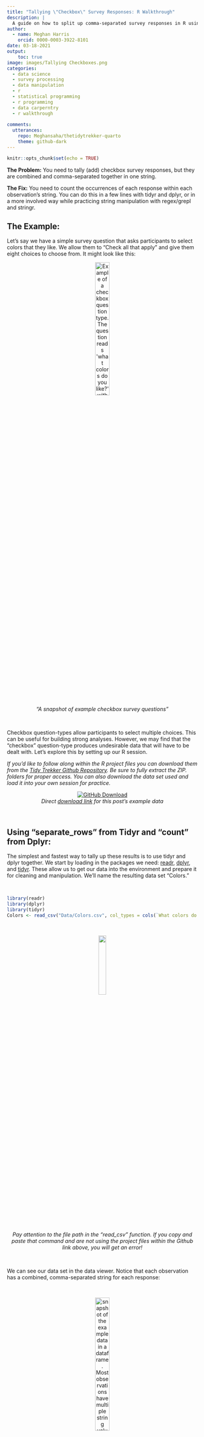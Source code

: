 ```yaml
---
title: "Tallying \"Checkbox\" Survey Responses: R Walkthrough"
description: |
  A guide on how to split up comma-separated survey responses in R using the grepl function in base R and various tidyverse packages . A common issue when processing "Checkbox" question types. This guide assumes that you understand how to load data into R, work with vectors, and work with basic control and loop functions.
author:
  - name: Meghan Harris
    orcid: 0000-0003-3922-8101
date: 03-18-2021
output:
    toc: true
image: images/Tallying Checkboxes.png
categories:
  - data science
  - survey processing
  - data manipulation
  - r
  - statistical programming
  - r programming
  - data carperntry
  - r walkthrough
  
comments:
  utterances:
    repo: Meghansaha/thetidytrekker-quarto
    theme: github-dark
---
```


```r
knitr::opts_chunk$set(echo = TRUE)
```


**The Problem:** You need to tally (add) checkbox survey responses, but they are combined and comma-separated together in one string.


**The Fix:** You need to count the occurrences of each response within each observation's string. You can do this in a few lines with tidyr and dplyr, or in a more involved way while practicing string manipulation with regex/grepl and stringr.


##    The Example:

Let's say we have a simple survey question that asks participants to select colors that they like. We allow them to "Check all that apply" and give them eight choices to choose from. It might look like this:

<center>
<figure>
  <img src="images/snip1.png" alt="Example of a checkbox question type. The question reads 'what colors do you like?' with the answers red, blue, green, yellow, black, orange, brown, and pink" style="width:30%">
  <figcaption><center><i>"A snapshot of example checkbox survey questions"</i></center></figcaption>
</figure>
</center>

<br>

Checkbox question-types allow participants to select multiple choices. This can be useful for building strong analyses. However, we may find that the "checkbox" question-type produces undesirable data that will have to be dealt with. Let's explore this by setting up our R session. 


*If you'd like to follow along within the R project files you can download them from the [Tidy Trekker Github Repository](http://github.com/Meghansaha/Tallying_Checkboxes/archive/master.zip). Be sure to fully extract the ZIP. folders for proper access. You can also download the data set used and load it into your own session for practice.*

<center>

[<img src="images/GHsnip.png" alt ="GitHub Download">](http://github.com/Meghansaha/Tallying_Checkboxes/archive/master.zip)
  <figcaption><i>Direct [download link](http://github.com/Meghansaha/Tallying_Checkboxes/archive/master.zip) for this post's example data</i></center></figcaption>

</center>

<br>

##    Using "separate_rows" from Tidyr and "count" from Dplyr:


The simplest and fastest way to tally up these results is to use tidyr and dplyr together. We start by loading in the packages we need: [readr](https://readr.tidyverse.org/), [dplyr](https://dplyr.tidyverse.org/), and [tidyr](https://tidyr.tidyverse.org/). These allow us to get our data into the environment and prepare it for cleaning and manipulation. We'll name the resulting data set "Colors."

<br>

```r

library(readr)
library(dplyr)
library(tidyr)
Colors <- read_csv("Data/Colors.csv", col_types = cols(`What colors do you like?` = col_character()))

```

<br>

<center>
<img src="images/careful.png" style = "width:20%"><br>
*Pay attention to the file path in the "read_csv" function. If you copy and paste that command and are not using the project files within the Github link above, you will get an error!*
</center>
<br>

We can see our data set in the data viewer. Notice that each observation has a combined, comma-separated string for each response:

<br>
<center>
<figure>
  <img src="images/snip2.png" alt="snapshot of the example data in a dataframe. Most observations have multiple string values comma separated and stored into each row together" style="width:30%">
  <figcaption><center><i>"A snapshot of example checkbox survey question loaded into a dataframe"</i></center></figcaption>
</figure>
</center>

<br>

We need to tell R to separate the values in the `What colors do you like?` column into individual rows and then count and tally those occurrences. Let's do this and store it in a data set called `TidyrColors`. The code for this can be written in one chunk with the following:

<br>
```r
TidyrColors <- Colors %>%
  separate_rows(`What colors do you like?`, sep = ", ") %>%
  count(`What colors do you like?`, sort = TRUE, name = "Tally")

```

The [`separate_rows()`](https://tidyr.tidyverse.org/reference/separate_rows.html) function from tidyr separates all the values in the column while using ", " as the characters to separate on. Note that we have a whitespace after the comma in the `sep=` option. This is because whitespaces are present in the original data. If you had options that were only separated by commas and no spaces, you would just need a comma there.

Next, we used the [count()](https://dplyr.tidyverse.org/reference/count.html) function from dplyr to count the occurrences of our colors. Setting the `sort=` option to TRUE will arrange the observations in descending order in the dataset. The `name=` option will allow us to set the column name that will hold the count of the values. In this case, we've set it to `Tally`. 

<br>
<center>
<figure>
  <img src="images/snip3.png" alt="snapshot of the example data in a dataframe with the values separated and tallied together" style="width:30%">
  <figcaption><center><i>"A snapshot of example checkbox survey results separated and tallied together"</i></center></figcaption>
</figure>
</center>

<br>

And that's it! Pretty simple and straightforward. Continue on for more involved ways to do this that will give you some string/regex practice if interested!

<br>

##    Using Grepl (or Stringr), Dplyr, and Tidyr:


There are other ways we can do this that are a bit more involved, but can provide some grepl/regex and string manipulation practice if desired. If you choose to use Stringr instead of grepl, you can load in the [stringr](https://stringr.tidyverse.org/index.html) package as well. 

<br>

```r
# If using the stringr package===
library(stringr)

```

<br>


In order to get a tally of the individual responses, we need to break up these strings and create variables for each color. We do this by creating a new column for each of our color options available for our survey question. Let's create a reference vector of all of our color options to help us. We'll name it `Colorref`:

<br>

```r
Colorref <- c("Red","Blue","Green","Yellow","Black","Orange",
"Brown","Pink")

```

<br>

<center>
<img src="images/careful.png" style = "width:20%"><br>
*Pay attention to the strings you enter into your reference vector. These strings need to match your survey responses/options **PERFECTLY**. Be mindful of any discrepancies in **capitalization, spelling, spaces, or punctuations**.*
</center>
<br>

Using the reference vector we just created, we can now create an empty data frame that we can populate with our color tallies. We'll call it `Colorsnew`. We can use base functions in R to do this. To ensure the tallies are properly recorded in the new data frame, we'll set the number of columns to match the number of options (Colors) we have and the number of rows to match the number of observations (or rows) we have in the original data set. Afterwards, we replace the column names with the name of each color choice. This can be done with the [names](https://www.rdocumentation.org/packages/base/versions/3.6.2/topics/names) function.

<br>

```r
Colorsnew <- as.data.frame(matrix(ncol = length(Colorref), nrow = nrow(Colors)))
names(Colorsnew) <- Colorref

```

<br>

The next step is to simultaneously populate all the columns in the data set with an accurate tally for each response. We can do this with the [ifelse](https://www.rdocumentation.org/packages/base/versions/3.6.2/topics/ifelse) and [grepl](https://www.rdocumentation.org/packages/base/versions/3.6.2/topics/grep) functions within one single "for-loop." This will populate our currently empty `Colorsnew` data set so we can easily see our changes. The for-loop function will run iterations along the length of the `Colorref` vector and use the vector's values to fill in the column names of our data. At the same time we'll be getting getting a count of how often each color is present in the original `Colors` dataset with the `grepl` function. Detailed information about for-loops can be found in the Iteration chapter in the free textbook [R for Data Science](https://r4ds.had.co.nz/index.html) (*written by [Hadley Wickham](https://github.com/hadley) and [Garrett Grolemund](https://github.com/garrettgman)*) :

<br>

```r
for (i in seq_along(Colorref)){
  Colorsnew[i] = ifelse(grepl(Colorref[i],Colors$`What colors do you like?`),1,0)}

```

<br>

To reiterate, this code uses the `i` variable as a placeholder to rename the columns within the `Colorsnew` data set with the strings found in `Colorref` (All of our color options.) For each column, we are using an `ifelse()` test to scan the original strings in the `What colors do you like` column from the `Colors` data set (Colors$`What colors do you like?`). Simultaneously, we check for matches using the `grepl` function. If you aren't a fan of using grepl, you can also opt for Stringr's [`str_detect()`](https://stringr.tidyverse.org/reference/str_detect.html) function that performs the same action.

<br>

```r
for (i in seq_along(Colorref)){
  Colorsnew[i] = ifelse(str_detect(Colors$`What colors do you like?`,Colorref[i]),1,0)}

```

Whether you use grepl or stringr, the result will be the same. Each match will produce a "1" while non-matches produce a "0." The result is a matrix of observations for all of our color choices:

<br>
<center>
<figure>
  <img src="images/snip4.png" alt="snapshot of the example data in a dataframe with the values separated" style="width:90%">
  <figcaption><center><i>"A snapshot of example checkbox survey results separated"</i></center></figcaption>
</figure>
</center>

<br>

Our last step will be to transpose this wide data into a long data format for easier graphing and analyses. (You can check out a tutorial on wide and long data in R from DataCamp [here](https://www.datacamp.com/community/tutorials/long-wide-data-R).) We do this using the [pivot_longer](https://tidyr.tidyverse.org/reference/pivot_longer.html), [group_by](https://dplyr.tidyverse.org/reference/group_by.html), and [summarise](https://dplyr.tidyverse.org/reference/summarise.html) functions from the dplyr and tidyr packages. In our pivot_longer function, we tell R we want to transpose all of the columns in the "Colorsnew" dataset with dplyr's [everything()](https://dplyr.tidyverse.org/reference/select.html?q=everything) option. We tell R that we want all of our current column names to be put into one variable called `Color` and that we want the values in these columns to be put into its own column called `Tally`. Finally, we want to group the data set observations by the "Color" column and add all of the tallies up so we get a sum for each value within the `Tally` column. This will produce a data frame with a complete tabulation of all the color choices that were picked in our survey.

<br>

```r
Colorsnew <- Colorsnew %>% 
  pivot_longer(everything(),
  names_to = "Color", 
  values_to = "Tally") %>%
  group_by(Color) %>%
  summarise(Tally = sum(Tally))

```

<br>
<center>
<figure>
  <img src="images/snip5.png" alt="snapshot of the example data in a dataframe with the values separated and tallied together" style="width:30%">
  <figcaption><center><i>"A snapshot of example checkbox survey results separated and tallied together"</i></center></figcaption>
</figure>
</center>

<br>

*Have any thoughts or suggestions? Know of a better solution or way to make this process more efficient? Feel free to contact me directly! Respectful discourse towards efficient solutions or new insights is always welcomed!* 

<style> 
body {
  overflow: hidden; /* Hide scrollbars */
}

</style>